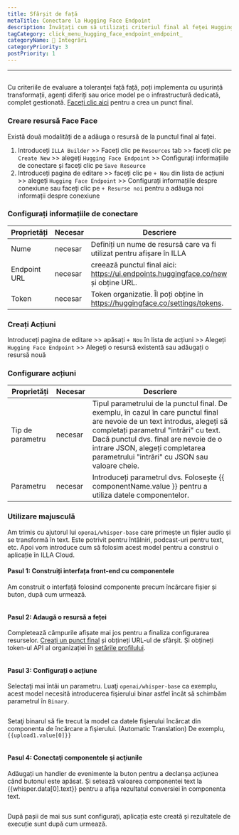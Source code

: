 ```yaml
---
title: Sfârșit de față
metaTitle: Conectare la Hugging Face Endpoint
description: Învățați cum să utilizați criteriul final al feței Hugging în ILLA
tagCategory: click_menu_hugging_face_endpoint_endpoint_
categoryName: 🔨 Integrări
categoryPriority: 3
postPriority: 1
---
```


* * *

## <Heading hidden>Punct de sfârșit față față</Heading>

Cu criteriile de evaluare a toleranței față față, poți implementa cu ușurință transformații, agenți diferiți sau orice model pe o infrastructură dedicată, complet gestionată. [Faceți clic aici](https://ui.endpoints.huggingface.co/new) pentru a crea un punct final. 

### Creare resursă Face Face

Există două modalități de a adăuga o resursă de la punctul final al faței. 

1.  Introduceți `ILLA Builder` >> Faceți clic pe `Resources` tab >> faceți clic pe `Create New` >> alegeți `Hugging Face Endpoint` >> Configurați informațiile de conectare și faceți clic pe `Save Resource`
2.  Introduceți pagina de editare >> faceți clic pe `+ Nou` din lista de acțiuni >> alegeți `Hugging Face Endpoint` >> Configurați informațiile despre conexiune sau faceți clic pe `+ Resurse noi` pentru a adăuga noi informații despre conexiune

### Configurați informațiile de conectare

| Proprietăți  | Necesar | Descriere                                                                           |
| ------------ | ------- | ----------------------------------------------------------------------------------- |
| Nume         | necesar | Definiți un nume de resursă care va fi utilizat pentru afișare în ILLA              |
| Endpoint URL | necesar | creează punctul final aici: https://ui.endpoints.huggingface.co/new și obține URL.  |
| Token        | necesar | Token organizatie. Îl poți obține în https://huggingface.co/settings/tokens.        |

### Creați Acțiuni

Introduceți pagina de editare >> apăsați `+ Nou` în lista de acțiuni >> Alegeți `Hugging Face Endpoint` >> Alegeți o resursă existentă sau adăugați o resursă nouă

### Configurare acțiuni

| Proprietăți      | Necesar | Descriere                                                                                                                                                                                                                                                                                          |
| ---------------- | ------- | -------------------------------------------------------------------------------------------------------------------------------------------------------------------------------------------------------------------------------------------------------------------------------------------------- |
| Tip de parametru | necesar | Tipul parametrului de la punctul final. De exemplu, în cazul în care punctul final are nevoie de un text introdus, alegeți să completați parametrul "intrări" cu text. Dacă punctul dvs. final are nevoie de o intrare JSON, alegeți completarea parametrului "intrări" cu JSON sau valoare cheie. |
| Parametru        | necesar | Introduceți parametrul dvs. Folosește {{ componentName.value }} pentru a utiliza datele componentelor.                                                                                                                                                                                             |

### Utilizare majusculă

Am trimis cu ajutorul lui `openai/whisper-base` care primește un fișier audio și se transformă în text. Este potrivit pentru întâlniri, podcast-uri pentru text, etc. Apoi vom introduce cum să folosim acest model pentru a construi o aplicație în ILLA Cloud.

#### Pasul 1: Construiți interfața front-end cu componentele

Am construit o interfață folosind componente precum încărcare fișier și buton, după cum urmează.

<img src='https://cdn.illacloud.com/official-website/img/docs/connect/hf1.png' alt="" />

#### Pasul 2: Adaugă o resursă a feței

Completează câmpurile afișate mai jos pentru a finaliza configurarea resurselor. [Creați un punct final](https://ui.endpoints.huggingface.co/new) și obțineți URL-ul de sfârșit. Și obțineți token-ul API al organizației în [setările profilului](https://huggingface.co/settings/tokens). 

<img src='https://cdn.illacloud.com/official-website/img/docs/connect/hf2.png' alt="" />

#### Pasul 3: Configurați o acțiune

Selectaţi mai întâi un parametru. Luaţi `openai/whisper-base` ca exemplu, acest model necesită introducerea fişierului binar astfel încât să schimbăm parametrul în `Binary`.

<img src='https://cdn.illacloud.com/official-website/img/docs/connect/hf3.png' alt="" />

Setaţi binarul să fie trecut la model ca datele fişierului încărcat din componenta de încărcare a fişierului. (Automatic Translation) De exemplu, `{{upload1.value[0]}}`

<img src='https://cdn.illacloud.com/official-website/img/docs/connect/hf4.png' alt="" />

#### Pasul 4: Conectaţi componentele şi acţiunile

Adăugați un handler de evenimente la buton pentru a declanșa acțiunea când butonul este apăsat. Și setează valoarea componentei text la {{whisper.data[0].text}} pentru a afișa rezultatul conversiei în componenta text. 

<img src='https://cdn.illacloud.com/official-website/img/docs/connect/hf5.png' alt="" />

După pașii de mai sus sunt configurați, aplicația este creată și rezultatele de execuție sunt după cum urmează.

<img src='https://cdn.illacloud.com/official-website/img/docs/connect/hf6.gif' alt="" />
